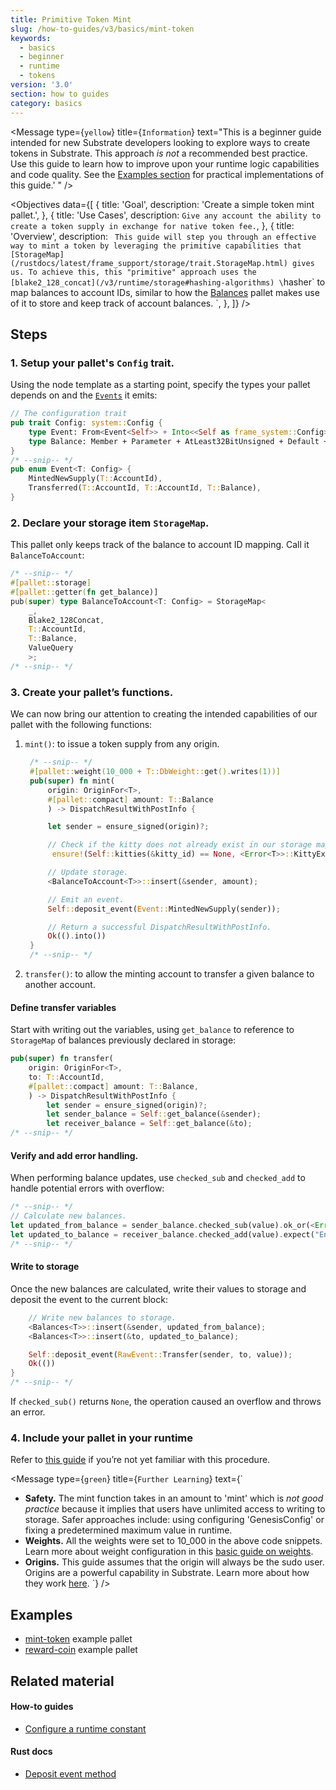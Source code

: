 ```yaml
---
title: Primitive Token Mint
slug: /how-to-guides/v3/basics/mint-token
keywords:
  - basics
  - beginner
  - runtime
  - tokens
version: '3.0'
section: how to guides
category: basics
---
```


<Message
  type={`yellow`}
  title={`Information`}
  text="This is a beginner guide intended for new
    Substrate developers looking to explore ways to create tokens in Substrate.
    This approach _is not_ a recommended best practice.
    Use this guide to learn how to improve upon your runtime logic
    capabilities and code quality. See the
    [Examples section](#examples)
    for practical implementations of this guide.'
	"
/>

<Objectives
  data={[
    {
      title: 'Goal',
      description: 'Create a simple token mint pallet.',
    },
    {
      title: 'Use Cases',
      description: `
Give any account the ability to create a token supply in exchange for native token fee.
      `,
    },
    {
      title: 'Overview',
      description: `
This guide will step you through an effective way to mint a token by leveraging the primitive capabilities that [StorageMap](/rustdocs/latest/frame_support/storage/trait.StorageMap.html) gives us.
To achieve this, this "primitive" approach uses the [blake2_128_concat](/v3/runtime/storage#hashing-algorithms) \`hasher\` to map balances to account IDs, similar to how the [Balances](/rustdocs/latest/pallet_balances/index.html) pallet makes use of it to store and keep track of account balances.
	    `,
    },
  ]}
/>

## Steps

### 1. Setup your pallet's `Config` trait.

Using the node template as a starting point, specify the types your pallet depends on and the [`Events`][events-kb] it emits:

```rust
// The configuration trait
pub trait Config: system::Config {
	type Event: From<Event<Self>> + Into<<Self as frame_system::Config>::Event>;
	type Balance: Member + Parameter + AtLeast32BitUnsigned + Default + Copy;
}
/* --snip-- */
pub enum Event<T: Config> {
	MintedNewSupply(T::AccountId),
	Transferred(T::AccountId, T::AccountId, T::Balance),
}
```

### 2. Declare your storage item `StorageMap`.

This pallet only keeps track of the balance to account ID mapping. Call it `BalanceToAccount`:

```rust
/* --snip-- */
#[pallet::storage]
#[pallet::getter(fn get_balance)]
pub(super) type BalanceToAccount<T: Config> = StorageMap<
	_,
	Blake2_128Concat,
	T::AccountId,
	T::Balance,
	ValueQuery
	>;
/* --snip-- */
```

### 3. Create your pallet’s functions.

We can now bring our attention to creating the intended capabilities of our pallet with the following functions:

1. `mint()`: to issue a token supply from any origin.

   ```rust
   	/* --snip-- */
   	#[pallet::weight(10_000 + T::DbWeight::get().writes(1))]
   	pub(super) fn mint(
   		origin: OriginFor<T>,
   		#[pallet::compact] amount: T::Balance
   		) -> DispatchResultWithPostInfo {
   
   		let sender = ensure_signed(origin)?;
   
   		// Check if the kitty does not already exist in our storage map
   		 ensure!(Self::kitties(&kitty_id) == None, <Error<T>>::KittyExists);
   
   		// Update storage.
   		<BalanceToAccount<T>>::insert(&sender, amount);
   
   		// Emit an event.
   		Self::deposit_event(Event::MintedNewSupply(sender));
   
   		// Return a successful DispatchResultWithPostInfo.
   		Ok(().into())
   	}
   	/* --snip-- */
   ```

1. `transfer()`: to allow the minting account to transfer a given balance to another account.

#### Define transfer variables

Start with writing out the variables, using `get_balance` to reference to `StorageMap` of balances previously
declared in storage:

```rust
pub(super) fn transfer(
	origin: OriginFor<T>,
	to: T::AccountId,
	#[pallet::compact] amount: T::Balance,
	) -> DispatchResultWithPostInfo {
		let sender = ensure_signed(origin)?;
		let sender_balance = Self::get_balance(&sender);
		let receiver_balance = Self::get_balance(&to);
/* --snip-- */
```

#### Verify and add error handling.

When performing balance updates, use `checked_sub` and `checked_add` to handle potential errors with overflow:

```rust
/* --snip-- */
// Calculate new balances.
let updated_from_balance = sender_balance.checked_sub(value).ok_or(<Error<T>>::InsufficientFunds)?;
let updated_to_balance = receiver_balance.checked_add(value).expect("Entire supply fits in u64, qed");
/* --snip-- */
```

#### Write to storage

Once the new balances are calculated, write their values to storage and deposit the event to the current block:

```rust
	// Write new balances to storage.
	<Balances<T>>::insert(&sender, updated_from_balance);
	<Balances<T>>::insert(&to, updated_to_balance);

	Self::deposit_event(RawEvent::Transfer(sender, to, value));
	Ok(())
}
/* --snip-- */
```

If `checked_sub()` returns `None`, the operation caused an overflow and throws an error.

### 4. Include your pallet in your runtime

Refer to [this guide](../pallet-integration) if you’re not yet familiar with this procedure.

<Message
  type={`green`}
  title={`Further Learning`}
  text={`
- **Safety.** The mint function takes in an amount to 'mint' which is *not good practice* because it implies that users have unlimited access to writing to storage.
      Safer approaches include: using configuring 'GenesisConfig' or
      fixing a predetermined maximum value in runtime.
- **Weights.** All the weights were set to 10_000 in the above code snippets.
      Learn more about weight configuration in this [basic guide on weights](../weights).
- **Origins.** This guide assumes that the origin will always be the sudo user.
      Origins are a powerful capability in Substrate.
      Learn more about how they work [here](/v3/runtime/origins).
  `}
/>

## Examples

- [mint-token](https://github.com/substrate-developer-hub/substrate-how-to-guides/blob/main/example-code/template-node/pallets/mint-token/src/lib.rs) example pallet
- [reward-coin](https://github.com/substrate-developer-hub/substrate-how-to-guides/blob/main/example-code/template-node/pallets/reward-coin/src/lib.rs) example pallet

## Related material

#### How-to guides

- [Configure a runtime constant](../configurable-constants)

#### Rust docs

- [Deposit event method][deposit-event-rustdocs]

[events-kb]: /v3/runtime/events-and-errors
[deposit-event-rustdocs]: /rustdocs/latest/frame_system/pallet/struct.Pallet.html#method.deposit_event
